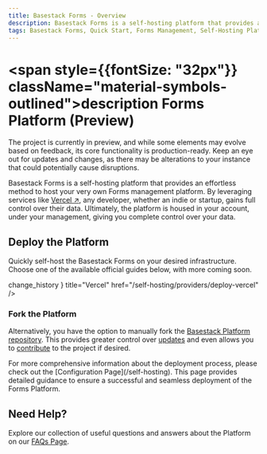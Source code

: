 ```yaml
---
title: Basestack Forms - Overview
description: Basestack Forms is a self-hosting platform that provides an effortless method to host your very own Forms management platform.
tags: Basestack Forms, Quick Start, Forms Management, Self-Hosting Platform, Hosting Solution, Forms Management Platform, Effortless Method, Quick Setup, Self-Hosted Forms, Overview, Static Forms, Host Your Own Forms, Forms Implementation, Simplified Forms Management
---
```



# <span style={{fontSize: "32px"}} className="material-symbols-outlined">description</span> Forms Platform (Preview)

<Callout type="warning" emoji="⚠️">
  The project is currently in preview, and while some elements may evolve based
  on feedback, its core functionality is production-ready. Keep an eye out for
  updates and changes, as there may be alterations to your instance that could
  potentially cause disruptions.
</Callout>

Basestack Forms is a self-hosting platform that provides an effortless method to host your very own Forms management platform. By leveraging services like [Vercel ↗](https://vercel.com/), any developer, whether an indie or startup, gains full control over their data. Ultimately, the platform is housed in your account, under your management, giving you complete control over your data.

## Deploy the Platform

Quickly self-host the Basestack Forms on your desired infrastructure. Choose one of the available official guides below, with more coming soon.

<Cards>
  <Cards.Card
    icon={<span className="material-symbols-outlined">
change_history
</span>}
    title="Vercel"
    href="/self-hosting/providers/deploy-vercel"
  />

</Cards>

### Fork the Platform

Alternatively, you have the option to manually fork the [Basestack Platform repository](https://github.com/basestack-co/basestack). This provides greater control over [updates](/updates) and even allows you to [contribute](/contributing) to the project if desired.

<Callout type="info" emoji="ℹ️">
  For more comprehensive information about the deployment process, please check
  out the [Configuration Page](/self-hosting). This page provides detailed
  guidance to ensure a successful and seamless deployment of the Forms Platform.
</Callout>

## Need Help?

Explore our collection of useful questions and answers about the Platform on our [FAQs Page](/faqs).
